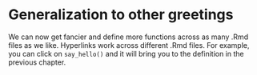 # Generalization to other greetings

We can now get fancier and define more functions across as many .Rmd files as we like.  Hyperlinks work across different .Rmd files.  For example, you can click on `say_hello()` and it will bring you to the definition in the previous chapter.
